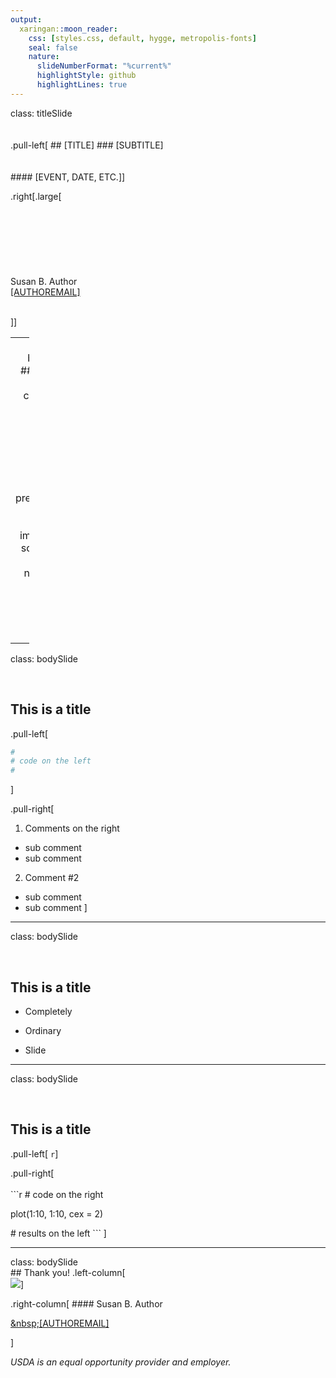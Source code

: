 ```yaml
---
output: 
  xaringan::moon_reader:
    css: [styles.css, default, hygge, metropolis-fonts]
    seal: false
    nature:
      slideNumberFormat: "%current%"   
      highlightStyle: github
      highlightLines: true
---
```

class: titleSlide
<br><br><br>
.pull-left[
  ## [TITLE]
  ### [SUBTITLE]
  <br><br><br>
  #### [EVENT, DATE, ETC.]
]

.right[.large[<br><br><br><br><br><br><br><br>
              Susan B. Author <br>
              <a href="mailto:[AUTHOREMAIL]"><i class="fas  fa-mail-bulk "></i>[AUTHOREMAIL]</a>
              <br><br>

<!--<a href="http://github.com/brownag"><i class="fab  fa-github "></i>brownag</a><br><a href="http://twitter.com/humus_rocks"><i class="fab  fa-twitter "></i>@humus_rocks</a>-->
]]

---
  class: bodySlide
<br>
## This is a title
.left-column[
  [![](https://raw.githubusercontent.com/ncss-tech/aqp/master/misc/hexstickers/aqp_sticker_v2.png)](http://ncss-tech.github.io/aqp/)

  <br>

  [![](https://www.r-project.org/logo/Rlogo.png)](https://www.r-project.org/)
]

.right-column[

  Introduce your presentation here. Put logos or images that scale down in the narrow left sidebar.

  - Item 1

  - Item 2

]

---

class: bodySlide

<br>

## This is a title

.pull-left[


```r
#
# code on the left
#
```

]

.pull-right[

1. Comments on the right
  - sub comment
  - sub comment

2. Comment #2
  - sub comment
  - sub comment
]


---

class: bodySlide

<br>

## This is a title

- Completely

- Ordinary

- Slide

---

class: bodySlide

<br>

## This is a title

.pull-left[
  ```r
  ```
]

.pull-right[
  <br><br>
  ```r
  # code on the right

  plot(1:10, 1:10, cex = 2)
  
  # results on the left
  ```
]

---
class: bodySlide
<br>
## Thank you!
.left-column[
  <br>
  ![](path/to/your/picture/here.png)
]

.right-column[
  #### Susan B. Author

  <a href="mailto:[AUTHOREMAIL]S"><i class="fas  fa-mail-bulk "></i>&amp;nbsp;[AUTHOREMAIL]</a><br>

  <!--<a href="http://github.com/brownag"><i class="fab  fa-github "></i>&amp;nbsp;brownag</a><br>-->
  <!--<a href="http://twitter.com/humus_rocks"><i class="fab  fa-twitter "></i>&amp;nbsp;@humus_rocks</a>-->

]

_USDA is an equal opportunity provider and employer._
